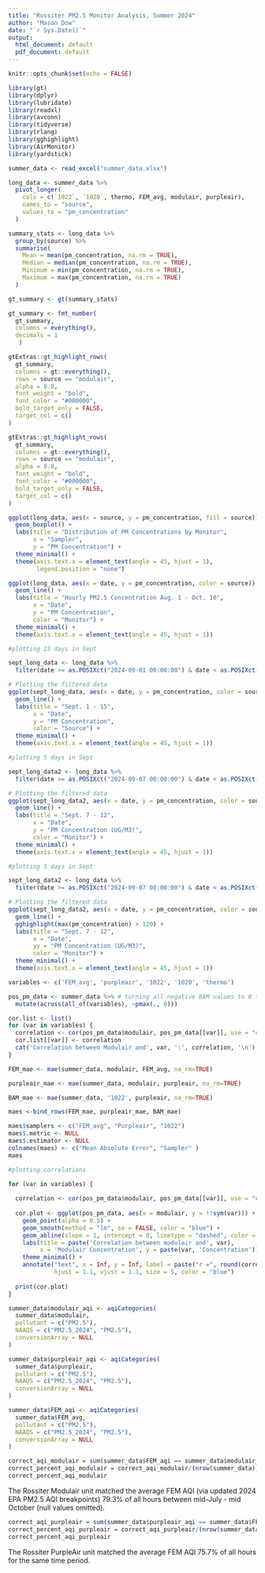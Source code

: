 ```yaml
---
title: "Rossiter PM2.5 Monitor Analysis, Summer 2024"
author: "Mason Dow"
date: "`r Sys.Date()`"
output: 
  html_document: default
  pdf_document: default
---
```


```r
knitr::opts_chunk$set(echo = FALSE)
```

```r
library(gt)
library(dplyr)
library(lubridate)
library(readxl)
library(avconn)
library(tidyverse)
library(rlang)
library(gghighlight)
library(AirMonitor)
library(yardstick)
```

```r

summer_data <- read_excel("summer_data.xlsx")

```

```r
long_data <- summer_data %>%
  pivot_longer(
    cols = c(`1022`, `1020`, thermo, FEM_avg, modulair, purpleair),
    names_to = "source",
    values_to = "pm_concentration"
  )

```

```r
summary_stats <- long_data %>%
  group_by(source) %>%
  summarise(
    Mean = mean(pm_concentration, na.rm = TRUE),
    Median = median(pm_concentration, na.rm = TRUE),
    Minimum = min(pm_concentration, na.rm = TRUE),
    Maximum = max(pm_concentration, na.rm = TRUE)
  )

gt_summary <- gt(summary_stats)

gt_summary <- fmt_number(
  gt_summary,
  columns = everything(),
  decimals = 1
   )

gtExtras::gt_highlight_rows(
  gt_summary,
  columns = gt::everything(),
  rows = source == "modulair",
  alpha = 0.8,
  font_weight = "bold",
  font_color = "#000000",
  bold_target_only = FALSE,
  target_col = c()
)
```

```r
gtExtras::gt_highlight_rows(
  gt_summary,
  columns = gt::everything(),
  rows = source == "modulair",
  alpha = 0.8,
  font_weight = "bold",
  font_color = "#000000",
  bold_target_only = FALSE,
  target_col = c()
)
```

```r

ggplot(long_data, aes(x = source, y = pm_concentration, fill = source)) +
  geom_boxplot() +
  labs(title = "Distribution of PM Concentrations by Monitor",
       x = "Sampler",
       y = "PM Concentration") +
  theme_minimal() +
  theme(axis.text.x = element_text(angle = 45, hjust = 1),  
        legend.position = "none")

```
```r
ggplot(long_data, aes(x = date, y = pm_concentration, color = source)) +
  geom_line() +
  labs(title = "Hourly PM2.5 Concentration Aug. 1 - Oct. 10",
       x = "Date",
       y = "PM Concentration",
       color = "Monitor") +
  theme_minimal() +
  theme(axis.text.x = element_text(angle = 45, hjust = 1))  
```

```r
#plotting 15 days in Sept

sept_long_data <- long_data %>%
  filter(date >= as.POSIXct("2024-09-01 00:00:00") & date < as.POSIXct("2024-09-16 00:00:00"))

# Plotting the filtered data
ggplot(sept_long_data, aes(x = date, y = pm_concentration, color = source)) +
  geom_line() +
  labs(title = "Sept. 1 - 15",
       x = "Date",
       y = "PM Concentration",
       color = "Source") +
  theme_minimal() +
  theme(axis.text.x = element_text(angle = 45, hjust = 1))
```

```r
#plotting 5 days in Sept

sept_long_data2 <- long_data %>%
  filter(date >= as.POSIXct("2024-09-07 00:00:00") & date < as.POSIXct("2024-09-12 00:00:00"))

# Plotting the filtered data
ggplot(sept_long_data2, aes(x = date, y = pm_concentration, color = source)) +
  geom_line() +
  labs(title = "Sept. 7 - 12",
       x = "Date",
       y = "PM Concentration (UG/M3)",
       color = "Monitor") +
  theme_minimal() +
  theme(axis.text.x = element_text(angle = 45, hjust = 1))
```

```r
#plotting 5 days in Sept

sept_long_data2 <- long_data %>%
  filter(date >= as.POSIXct("2024-09-07 00:00:00") & date < as.POSIXct("2024-09-12 00:00:00"))

# Plotting the filtered data
ggplot(sept_long_data2, aes(x = date, y = pm_concentration, color = source)) +
  geom_line() +
  gghighlight(max(pm_concentration) > 120) +
  labs(title = "Sept. 7 - 12",
       x = "Date",
       yy = "PM Concentration (UG/M3)",
       color = "Monitor") +
  theme_minimal() +
  theme(axis.text.x = element_text(angle = 45, hjust = 1))
```

```r

variables <- c('FEM_avg', 'purpleair', '1022', '1020', 'thermo')  

pos_pm_data <- summer_data %>% # turning all negative BAM values to 0 to align with how sensors record PM concentrations for correlation 
  mutate(across(all_of(variables), ~pmax(., 0)))

cor.list <- list()  
for (var in variables) {
  correlation <- cor(pos_pm_data$modulair, pos_pm_data[[var]], use = "complete.obs", method = "pearson")
  cor.list[[var]] <- correlation  
  cat('Correlation between Modulair and', var, ':', correlation, '\n')
}
```

```r

FEM_mae <- mae(summer_data, modulair, FEM_avg, na_rm=TRUE)

purpleair_mae <- mae(summer_data, modulair, purpleair, na_rm=TRUE)

BAM_mae <- mae(summer_data, '1022', purpleair, na_rm=TRUE)

maes <-bind_rows(FEM_mae, purpleair_mae, BAM_mae)

maes$samplers <- c("FEM_avg", "Purpleair", "1022")
maes$.metric <- NULL
maes$.estimator <- NULL
colnames(maes) <- c("Mean Absolute Error", "Sampler" )
maes

```


```r
#plotting correlations 

for (var in variables) {
  
  correlation <- cor(pos_pm_data$modulair, pos_pm_data[[var]], use = "complete.obs", method = "pearson")
  
  cor.plot <- ggplot(pos_pm_data, aes(x = modulair, y = !!sym(var))) +
    geom_point(alpha = 0.5) +  
    geom_smooth(method = "lm", se = FALSE, color = "blue") +  
    geom_abline(slope = 1, intercept = 0, linetype = "dashed", color = "red") +  
    labs(title = paste('Correlation between modulair and', var),
         x = 'Modulair Concentration', y = paste(var, 'Concentration')) +
    theme_minimal() +
    annotate("text", x = Inf, y = Inf, label = paste("r =", round(correlation, 2)), 
             hjust = 1.1, vjust = 1.1, size = 5, color = "blue")  
  
  print(cor.plot)  
}
```

```r
summer_data$modulair_aqi <- aqiCategories(
  summer_data$modulair,
  pollutant = c("PM2.5"),
  NAAQS = c("PM2.5_2024", "PM2.5"),
  conversionArray = NULL
)

summer_data$purpleair_aqi <- aqiCategories(
  summer_data$purpleair,
  pollutant = c("PM2.5"),
  NAAQS = c("PM2.5_2024", "PM2.5"),
  conversionArray = NULL
)

summer_data$FEM_aqi <- aqiCategories(
  summer_data$FEM_avg,
  pollutant = c("PM2.5"),
  NAAQS = c("PM2.5_2024", "PM2.5"),
  conversionArray = NULL
)


```

```r
correct_aqi_modulair = sum(summer_data$FEM_aqi == summer_data$modulair_aqi, na.rm = TRUE)
correct_percent_aqi_modulair = correct_aqi_modulair/(nrow(summer_data))
correct_percent_aqi_modulair

```
The Rossiter Modulair unit matched the average FEM AQI (via updated 2024 EPA PM2.5 AQI breakpoints) 79.3% of all hours between mid-July - mid October (null values omitted).

```r
correct_aqi_purpleair = sum(summer_data$purpleair_aqi == summer_data$FEM_aqi, na.rm = TRUE)
correct_percent_aqi_purpleair = correct_aqi_purpleair/(nrow(summer_data))
correct_percent_aqi_purpleair

```
The Rossiter PurpleAir unit matched the average FEM AQI 75.7% of all hours for the same time period. 
